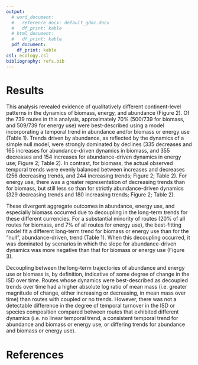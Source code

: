 ```yaml
---
output:
  # word_document:
  #   reference_docx: default_gdoc.docx
  #   df_print: kable
  # html_document:
  #   df_print: kable
  pdf_document: 
    df_print: kable
csl: ecology.csl
bibliography: refs.bib
---
```


# Results

This analysis revealed evidence of qualitatively different continent-level patterns in the dynamics of biomass, energy, and abundance (Figure 2). Of the 739 routes in this analysis, approximately 70% (500/739 for biomass, and 509/739 for energy use) were best-described using a model incorporating a temporal trend in abundance and/or biomass or energy use (Table 1). Trends driven by abundance, as reflected by the dynamics of a simple null model, were strongly dominated by declines (335 decreases and 165 increases for abundance-driven dynamics in biomass, and 355 decreases and 154 increases for abundance-driven dynamics in energy use; Figure 2; Table 2). In contrast, for biomass, the actual observed temporal trends were evenly balanced between increases and decreases (256 decreasing trends, and 244 increasing trends; Figure 2;  Table 2). For energy use, there was a greater representation of decreasing trends than for biomass, but still less so than for strictly abundance-driven dynamics (329 decreasing trends and 180 increasing trends;  Figure 2; Table 2). 

These divergent aggregate outcomes in abundance, energy use, and especially biomass occurred due to decoupling in the long-term trends for these different currencies. For a substantial minority of routes (20% of all routes for biomass, and 7% of all routes for energy use), the best-fitting model fit a different long-term trend for biomass or energy use than for the "null", abundance-driven, trend (Table 1). When this decoupling occurred, it was dominated by scenarios in which the slope for abundance-driven dynamics was more negative than that for biomass or energy use (Figure 3). 

Decoupling between the long-term trajectories of abundance and energy use or biomass is, by definition, indicative of some degree of change in the ISD over time. Routes whose dynamics were best-described as decoupled trends over time had a higher absolute log ratio of mean mass (i.e. greater magnitude of change, either increasing or decreasing, in mean mass over time) than routes with coupled or no trends. However, there was not a detectable difference in the degree of temporal turnover in the ISD or species composition compared between routes that exhibited different dynamics (i.e. no linear temporal trend, a consistent temporal trend for abundance and biomass or energy use, or differing trends for abundance and biomass or energy use).


\newpage
# References
